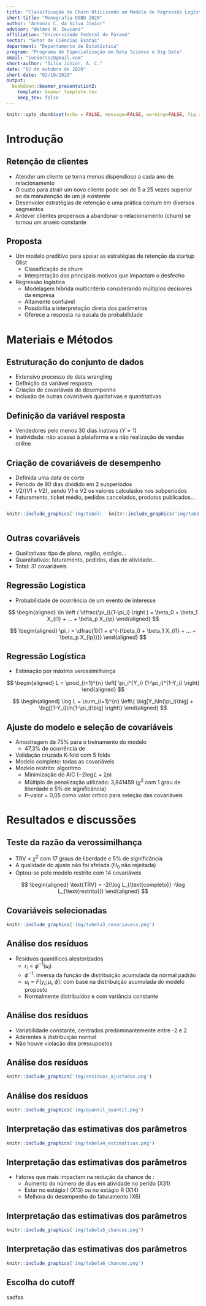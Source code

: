 ```yaml
---
title: "Classificação de Churn Utilizando um Modelo de Regressão Logística"
short-title: "Monografia DSBD 2020"
author: "Antonio C. da Silva Júnior"
advisor: "Walmes M. Zeviani"
affiliation: "Universidade Federal do Paraná"
sector: "Setor de Ciências Exatas"
department: "Departamento de Estatística"
program: "Programa de Especialização em Data Science e Big Data"
email: "juniorssz@gmail.com"
short-author: "Silva Júnior, A. C."
date: "02 de outubro de 2020"
short-date: "02/10/2020"
output: 
  bookdown::beamer_presentation2:
    template: beamer_template.tex
    keep_tex: false
---
```


```r
knitr::opts_chunk$set(echo = FALSE, message=FALSE, warning=FALSE, fig.align="center")
```

# Introdução

## Retenção de clientes

- Atender um cliente se torna menos dispendioso a cada ano de relacionamento
- O custo para atrair um novo cliente pode ser de 5 a 25 vezes superior ao da manutenção de um já existente
- Desenvoler estratégias de retenção é uma prática comum em diversos segmentos
- Antever clientes propensos a abandonar o relacionamento (churn) se tornou um anseio constante

## Proposta

- Um modelo preditivo para apoiar as estratégias de retenção da startup Olist
  - Classificação de churn
  - Interpretação dos principais motivos que impactam o desfecho
- Regressão logística
  - Modelagem híbrida multicritério considerando múltiplos decisores da empresa
  - Altamente confiável
  - Possibilita a interpretação direta dos parâmetros
  - Oferece a resposta na escala de probabilidade

# Materiais e Métodos

## Estruturação do conjunto de dados

- Extensivo processo de data wrangling
- Definição da variável resposta
- Criação de covariáveis de desempenho
- Inclusão de outras covariáveis qualitativas e quantitativas

## Definição da variável resposta

- Vendedores pelo menos 30 dias inativos ($Y=1$)
- Inatividade: não acesso à plataforma e a não realização de vendas online
  
## Criação de covariáveis de desempenho

- Definida uma data de corte
- Período de 90 dias dividido em 2 subperíodos
- $V2 /(V1+V2)$, sendo V1 e V2 os valores calculados nos subperíodos
- Faturamento, ticket médio, pedidos cancelados, produtos publicados...

::: columns

:::: column
```r
knitr::include_graphics('img/tabela1_data_corte.png')
```
::::

:::: column
```r
knitr::include_graphics('img/tabela2_metricas.png')
```
::::

:::

## Outras covariáveis

- Qualitativas: tipo de plano, região, estágio...
- Quantitativas: faturamento, pedidos, dias de atividade...
- Total: 31 covariáveis

## Regressão Logística

- Probabilidade de ocorrência de um evento de interesse

$$
\begin{aligned}
\ln \left ( \dfrac{\pi_i}{1-\pi_i} \right ) = \beta_0 + \beta_1 X_{i1} + ... +  \beta_p X_{ip}
\end{aligned}
$$
&NewLine;

$$
\begin{aligned}
\pi_i = \dfrac{1}{1 + e^{-(\beta_0 + \beta_1 X_{i1} + ... +  \beta_p X_{ip})}}
\end{aligned}
$$

## Regressão Logística

- Estimação por máxima verossimilhança

$$
\begin{aligned}
L =  \prod_{i=1}^{n} \left[ \pi_i^{Y_i} (1-\pi_i)^{1-Y_i} \right]
\end{aligned}
$$
&NewLine;

$$
\begin{aligned}
\log L = \sum_{i=1}^{n} \left\{ \big[Y_i\ln(\pi_i)\big] + \big[(1-Y_i)\ln(1-\pi_i)\big] \right\}
\end{aligned}
$$

## Ajuste do modelo e seleção de covariáveis

- Amostragem de 75% para o treinamento do modelo
  - 47,3% de ocorrência de \textit{churn}
- Validação cruzada K-fold com 5 folds
- Modelo completo: todas as covariáveis
- Modelo restrito: algoritmo \textit{stepwise}
  - Minimização do AIC ($-2\log{L} + 2p$)
  - Múltiplo de penalização utilizado: 3,841459 ($\chi^2$ com 1 grau de liberdade e 5% de significância)
  - P-valor = 0,05 como valor crítico para seleção das covariáveis

# Resultados e discussões

## Teste da razão da verossimilhança

- TRV < ${\chi}^2$ com 17 graus de liberdade e 5% de significância
- A qualidade do ajuste não foi afetada ($H_0$ não rejeitada)
- Optou-se pelo modelo restrito com 14 covariáveis

$$
\begin{aligned}
\text{TRV} = -2(\log L_{\text{completo}} -\log L_{\text{restrito}})
\end{aligned}
$$

## Covariáveis selecionadas

```r
knitr::include_graphics('img/tabela3_covariaveis.png')
```

## Análise dos resíduos

- Resíduos quantílicos aleatorizados
  - $r_i = \phi^{-1}(u_i)$
  - $\phi^{-1}$: inversa da função de distribuição acumulada da normal padrão
  - $u_i = F(y_i;\mu_i,\phi)$: com base na distribuição acumulada do modelo proposto
  - Normalmente distribuídos e com variância constante

## Análise dos resíduos

- Variabilidade constante, centrados predominantemente entre -2 e 2
- Aderentes à distribuição normal
- Não houve violação dos pressupostos

## Análise dos resíduos

```r
knitr::include_graphics('img/residuos_ajustados.png')
```

## Análise dos resíduos

```r
knitr::include_graphics('img/quantil_quantil.png')
```

## Interpretação das estimativas dos parâmetros

```r
knitr::include_graphics('img/tabela4_estimativas.png')
```

## Interpretação das estimativas dos parâmetros

- Fatores que mais impactam na redução da chance de \textit{churn}:
  - Aumento do número de dias em atividade no perído (X31)
  - Estar no estágio I (X13) ou no estágio R (X14)
  - Melhora do desempenho do faturamento (X6)

## Interpretação das estimativas dos parâmetros

```r
knitr::include_graphics('img/tabela5_chances.png')
```

## Interpretação das estimativas dos parâmetros

```r
knitr::include_graphics('img/tabela6_chances.png')
```

## Escolha do cutoff

sadfas

<!-- - Variável resposta: clientes inativos por 30 dias corridos = *churn* (Y=1) -->
<!-- - Avaliação dos últimos 90 dias de histórico do cliente -->
<!--   - Período dividido em duas partes e avaliado o desempenho -->
<!--   - Criação de diversas métricas de desempenho  -->
<!-- - Inclusão de covariáveis qualitativas e quantitativas globais (calculadas não só no período de 90 dias) -->
<!-- - 32 variáveis e 11.131 observações -->

<!-- ## Ajuste do modelo de regressão logistica -->

<!-- - Seleção de covariáveis com o algoritmo *stepwise* -->
<!--   - Múltiplo de penalização: 3,841459 ($\chi^2$ com 1 grau de liberdade e 5% de significância) -->
<!-- - Validação cruzada K-fold com 5 folds -->

<!-- # Resultados e discussão -->

<!-- ## Teste da razão da verossimilhança -->

<!-- - Comparação do modelo completo com o modelo obtido pelo algoritmo *stepwise* -->
<!-- - Constatado que a eliminação de 17 covariáveis não afetou a qualidade do ajuste do modelo -->

<!-- ## Análise de diagnóstico -->

<!-- - Resíduos quantílicos aleatorizados -->

<!-- ```{r, out.width='80%'} -->
<!-- knitr::include_graphics('img/residuos_ajustados.png') -->
<!-- ``` -->

<!-- ## Análise de diagnóstico -->

<!-- - Resíduos quantílicos aleatorizados -->

<!-- ```{r, out.width='80%'} -->
<!-- knitr::include_graphics('img/quantil_quantil.png') -->
<!-- ``` -->

<!-- ## Análise de diagnóstico -->

<!-- ```{r, out.width='80%'} -->
<!-- knitr::include_graphics('img/estimativas.png') -->
<!-- ``` -->

<!-- ## Interpretação das estimativas -->

<!-- - Covariáveis que mais impactam na redução da chance de *churn*: -->
<!--   - X31 (número de dias em atividade no período) -->
<!--   - X13 (cliente estar no estágio I) -->
<!--   - X14 (cliente estar no estágio R) -->
<!--   - X16 (melhora no desempenho do faturamento) -->

<!-- ## Avaliação do poder preditivo do modelo -->

<!-- ```{r, out.width='90%'} -->
<!-- knitr::include_graphics('img/sensibilidade_especificidade.png') -->
<!-- ``` -->

<!-- ## Avaliação do poder preditivo do modelo -->

<!-- ```{r, out.width='90%'} -->
<!-- knitr::include_graphics('img/roc.png') -->
<!-- ``` -->

<!-- ## Avaliação do poder preditivo do modelo -->

<!-- - Sensibilidade: 0,8164 -->
<!-- - Especificidade: 0,8111 -->
<!-- - Acurácia: 0,8136 -->

<!-- # Conclusões -->

<!-- ## Considerações finais -->

<!-- - O modelo proposto é capaz de atender a necessidade do negócio -->
<!--   - Poder de predição -->
<!--   - Interpretabilidade -->
<!-- - A abordagem utilizada na definição da variável resposta e métricas de desempenho demonstrou-se eficaz -->
